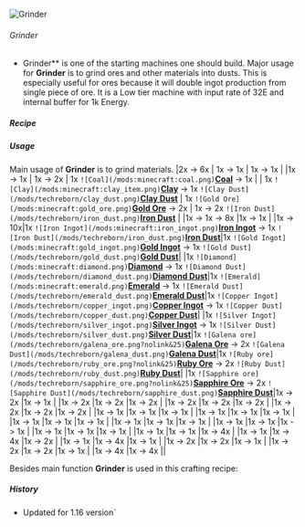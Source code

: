 ![Grinder](/mods/techreborn/grinder.png)


###### Grinder

- Grinder** is one of the starting machines one should build.
        Major usage for **Grinder** is to grind ores and other
        materials into dusts. This is especially useful for ores because
        it will double ingot production from single piece of ore. It is
        a Low tier machine with input rate of 32E and internal buffer
        for 1k Energy.

##### Recipe

<Recipe recipe=" input minecraft:flint minecraft:flint minecraft:flint
input minecraft:cobblestone techreborn:basic_machine_frame
minecraft:cobblestone input air techreborn:electronic_circuit air output
techreborn:grinder "/>

##### Usage

Main usage of **Grinder** is to grind materials. \|2x
<Mcitem id="minecraft:bone"/> -\> 6x
<Mcitem id="minecraft:bone_meal"/> \| 1x
<Mcitem id="minecraft:cobblestone"/> -\> 1x
<Mcitem id="minecraft:gravel"/> \| 1x
<Mcitem id="minecraft:gravel"/> -\> 1x
<Mcitem id="minecraft:sand"/> \| \|1x
<Mcitem id="minecraft:netherrack"/> -\> 1x
<Mcitem id="techreborn:netherrack_dust"/> \| 1x
<Mcitem id="minecraft:coal_ore"/> -\> 2x
<Mcitem id="techreborn:coal_dust"/> \| 1x
`![Coal](/mods:minecraft:coal.png)`**[Coal](mods:minecraft:coal "wikilink")**
-\> 1x <Mcitem id="techreborn:coal_dust"/> \| \| 1x
`![Clay](/mods:minecraft:clay_item.png)`**[Clay](mods:minecraft:clay_item "wikilink")**
-\> 1x
`![Clay Dust](/mods/techreborn/clay_dust.png)`**[Clay
Dust](mods:techreborn:clay_dust "wikilink")** \| 1x
`![Gold Ore](/mods:minecraft:gold_ore.png)`**[Gold
Ore](mods:minecraft:gold_ore "wikilink")** -\> 2x
<Mcitem id="techreborn:gold_dust"/> \| 1x
<Mcitem id="minecraft:iron_ore"/> -\> 2x
`![Iron Dust](/mods/techreborn/iron_dust.png)`**[Iron
Dust](items:dust:iron_dust "wikilink")** \|
\|1x<Mcitem id="minecraft:diamond_ore"/> -\> 1x
<Mcitem id="minecraft:diamond`</mcitem>`\|1x`<mcitem>`minecraft:redstone_ore"/>
-\> 8x <Mcitem id="minecraft:redstone"/>\|1x
<Mcitem id="minecraft:emerald_ore"/> -\> 1x
<Mcitem id="minecraft:emerald"/>\| \|1x
<Mcitem id="minecraft:lapis_lazuli_ore"/> -\>
10x<Mcitem id="minecraft:lapis_lazuli"/>\|1x
`![Iron Ingot](/mods:minecraft:iron_ingot.png)`**[Iron
Ingot](mods:minecraft:iron_ingot "wikilink")** -\> 1x
`![Iron Dust](/mods/techreborn/iron_dust.png)`**[Iron
Dust](items:dust:iron_dust "wikilink")**\|1x
`![Gold Ingot](/mods:minecraft:gold_ingot.png)`**[Gold
Ingot](mods:minecraft:gold_ingot "wikilink")** -\> 1x
`![Gold Dust](/mods/techreborn/gold_dust.png)`**[Gold
Dust](items:dust:gold_dust "wikilink")**\| \|1x
`![Diamond](/mods:minecraft:diamond.png)`**[Diamond](mods:minecraft:diamond "wikilink")**
-\> 1x
`![Diamond Dust](/mods/techreborn/diamond_dust.png)`**[Diamond
Dust](items:dust:diamond_dust "wikilink")**\|1x
`![Emerald](/mods:minecraft:emerald.png)`**[Emerald](mods:minecraft:emerald "wikilink")**
-\> 1x
`![Emerald Dust](/mods/techreborn/emerald_dust.png)`**[Emerald
Dust](items:dust:emerald_dust "wikilink")**\|1x
`![Copper Ingot](/mods/techreborn/copper_ingot.png)`**[Copper
Ingot](items:ingot:copper_ingot "wikilink")** -\> 1x
`![Copper Dust](/mods/techreborn/copper_dust.png)`**[Copper
Dust](items:dust:copper_dust "wikilink")**\| \|1x
`![Silver Ingot](/mods/techreborn/silver_ingot.png)`**[Silver
Ingot](items:ingot:silver_ingot "wikilink")** -\> 1x
`![Silver Dust](/mods/techreborn/silver_dust.png)`**[Silver
Dust](items:dust:silver_dust "wikilink")**\|1x
`![Galena ore](/mods/techreborn/galena_ore.png?nolink&25)`**[Galena
Ore](world_generation:ore:galena "wikilink")** -\> 2x
`![Galena Dust](/mods/techreborn/galena_dust.png)`**[Galena
Dust](items:dust:galena_dust "wikilink")**\|1x
`![Ruby ore](/mods/techreborn/ruby_ore.png?nolink&25)`**[Ruby
Ore](world_generation:ore:ruby "wikilink")** -\> 2x
`![Ruby Dust](/mods/techreborn/ruby_dust.png)`**[Ruby
Dust](items:dust:ruby_dust "wikilink")**\| \|1x
`![Sapphire ore](/mods/techreborn/sapphire_ore.png?nolink&25)`**[Sapphire
Ore](world_generation:ore:sapphire "wikilink")** -\> 2x
`![Sapphire Dust](/mods/techreborn/sapphire_dust.png)`**[Sapphire
Dust](items:dust:sapphire_dust "wikilink")**\|1x
<Mcitem id="techreborn:bauxite_ore"/> -\> 2x
<Mcitem id="techreborn:bauxite_dust"/>\|1x
<Mcitem id="minecraft:prismarine_shard"/> -\> 1x
<Mcitem id="minecraft:prismarine_crystals"/>\| \|1x
<Mcitem id="techreborn:pyrite_ore"/>-\> 2x
<Mcitem id="techreborn:pyrite_dust"/>\|1x
<Mcitem id="techreborn:cinnabar_ore"/> -\> 2x
<Mcitem id="techreborn:cinnabar_dust"/>\|1x
<Mcitem id="techreborn:sphalerite_ore"/> -\> 2x
<Mcitem id="techreborn:sphalerite_dust"/>\| \|1x
<Mcitem id="techreborn:peridot_ore"/> -\> 2x
<Mcitem id="techreborn:peridot_dust"/>\|1x
<Mcitem id="techreborn:sodalite_ore"/> -\> 2x
<Mcitem id="techreborn:sodalite_dust"/>\|1x
<Mcitem id="techreborn:lead_ore"/> -\> 2x
<Mcitem id="techreborn:lead_dust"/>\| \|1x
<Mcitem id="techreborn:silver_ore"/> -\> 2x
<Mcitem id="techreborn:silver_dust"/>\|1x
<Mcitem id="techreborn:copper_ore"/> -\> 2x
<Mcitem id="techreborn:copper_dust"/>\|1x
<Mcitem id="techreborn:tin_ore"/> -\> 2x
<Mcitem id="techreborn:tin_dust"/>\| \|1x
<Mcitem id="techreborn:ruby"/> -\> 1x
<Mcitem id="techreborn:ruby_dust"/>\|1x
<Mcitem id="techreborn:sapphire"/> -\> 1x
<Mcitem id="techreborn:sapphire_dust"/>\|1x
<Mcitem id="techreborn:peridot"/> -\> 1x
<Mcitem id="techreborn:peridot_dust"/>\| \|1x
<Mcitem id="techreborn:red_garnet"/> -\> 1x
<Mcitem id="techreborn:red_garnet_dust"/>\|1x
<Mcitem id="techreborn:yellow_garnet"/> -\> 1x
<Mcitem id="techreborn:yellow_garnet_dust"/>\|1x
<Mcitem id="techreborn:aluminium_ingot"/> -\> 1x
<Mcitem id="techreborn:aluminium_dust"/>\| \|1x
<Mcitem id="techreborn:brass_ingot"/> -\> 1x
<Mcitem id="techreborn:brass_dust"/>\|1x
<Mcitem id="techreborn:bronze_ingot"/> -\> 1x
<Mcitem id="techreborn:bronze_dust"/>\|1x
<Mcitem id="techreborn:chrome_ingot"/> -\> 1x
<Mcitem id="techreborn:chrome_dust"/>\| \|1x
<Mcitem id="techreborn:electrum_ingot"/> -\> 1x
<Mcitem id="techreborn:electrum_dust"/>\|1x
<Mcitem id="techreborn:invar_ingot"/> -\> 1x
<Mcitem id="techreborn:invar_dust"/>\|1x
<Mcitem id="techreborn:lead_ingot"/> -\> 1x
<Mcitem id="techreborn:lead_dust"/>\| \|1x
<Mcitem id="techreborn:nickel_ingot"/> -\> 1x
<Mcitem id="techreborn:nickel_dust"/>\|1x
<Mcitem id="techreborn:platinum_ingot"/> -\> 1x
<Mcitem id="techreborn:platinum_dust"/>\|1x
<Mcitem id="techreborn:steel_ingot"/> -\> 1x
<Mcitem id="techreborn:steel_dust"/>\| \|1x
<Mcitem id="techreborn:tin_ingot"/> -\> 1x
<Mcitem id="techreborn:tin_dust"/>\|1x
<Mcitem id="techreborn:titanium_ingot"/> -\> 1x
<Mcitem id="techreborn:titanium_dust"/>\|1x
<Mcitem id="techreborn:tungsten_ingot"/> -\> 1x
<Mcitem id="techreborn:tungsten_dust"/>\| \|1x
<Mcitem id="techreborn:zinc_ingot"/> -\> 1x
<Mcitem id="techreborn:zinc_dust"/>\|1x
<Mcitem id="minecraft:end_stone"/> -\> 1x
<Mcitem id="techreborn:endstone_dust"/>\|1x
<Mcitem id="minecraft:glowstone"/> -\> 4x
<Mcitem id="minecraft:glowstone_dust"/>\| \|1x
<Mcitem id="minecraft:charcoal"/> -\> 1x
<Mcitem id="techreborn:charcoal_dust"/>\|1x
<Mcitem id="minecraft:obsidian"/> -\> 4x
<Mcitem id="techreborn:obsidian_dust"/>\|1x
<Mcitem id="minecraft:andesite"/> -\> 2x
<Mcitem id="techreborn:andesite_dust"/>\| \|1x
<Mcitem id="minecraft:basalt"/> -\> 1x
<Mcitem id="techreborn:basalt_dust"/>\|1x
<Mcitem id="minecraft:blaze_rod"/> -\> 4x
<Mcitem id="minecraft:blaze_powder"/>\|1x
<Mcitem id="minecraft:diorite"/> -\> 1x
<Mcitem id="techreborn:diorite_dust"/>\| \|1x
<Mcitem id="minecraft:ender_eye"/> -\> 2x
<Mcitem id="techreborn:ender_eye_dust"/>\|1x
<Mcitem id="minecraft:ender_pearl"/> -\> 2x
<Mcitem id="techreborn:ender_pearl_dust"/>\|1x
<Mcitem id="minecraft:flint"/> -\> 1x
<Mcitem id="techreborn:flint_dust"/>\| \|1x
<Mcitem id="minecraft:granite"/> -\> 2x
<Mcitem id="techreborn:granite_dust"/>\|1x
<Mcitem id="minecraft:nether_quartz_ore"/> -\> 2x
<Mcitem id="minercaft:quartz"/>\|1x
<Mcitem id="minecraft:quartz"/> -\> 1x
<Mcitem id="techreborn:quartz_dust"/>\| \|1x
<Mcitem id="minecraft:quartz_block"/> -\> 4x
<Mcitem id="techreborn:quartz_dust"/>\|1x
<Mcitem id="minecraft:white_wool"/> -\> 4x
<Mcitem id="minercaft:string"/>\|\|

Besides main function **Grinder** is used in this crafting recipe:
<Recipe recipe=" input techreborn:industrial_electrolyzer
techreborn:advanced_circuit techreborn:grinder input
techreborn:diamond_grinding_head techreborn:diamond_grinding_head
techreborn:diamond_grinding_head input techreborn:advanced_circuit
techreborn:advanced_machine_frame techreborn:advanced_circuit output
techreborn:industrial_grinder "/>

##### History

* Updated for 1.16 version`
